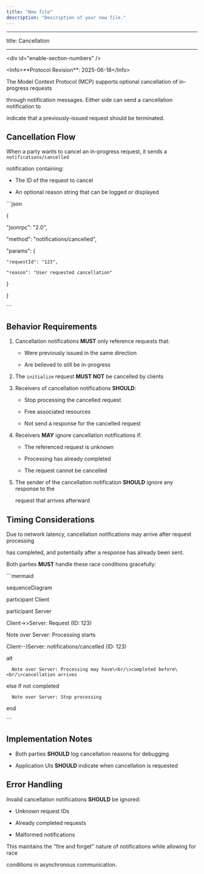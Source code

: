 ```yaml
---
title: "New file"
description: "Description of your new file."
---
```


---

title: Cancellation

---

\<div id="enable-section-numbers" /\>

\<Info\>\*\*Protocol Revision\*\*: 2025-06-18\</Info\>

The Model Context Protocol (MCP) supports optional cancellation of in-progress requests

through notification messages. Either side can send a cancellation notification to

indicate that a previously-issued request should be terminated.

## Cancellation Flow

When a party wants to cancel an in-progress request, it sends a `notifications/cancelled`

notification containing:

- The ID of the request to cancel

- An optional reason string that can be logged or displayed

\`\`\`json

{

  "jsonrpc": "2.0",

  "method": "notifications/cancelled",

  "params": {

    "requestId": "123",

    "reason": "User requested cancellation"

  }

}

\`\`\`

## Behavior Requirements

1. Cancellation notifications **MUST** only reference requests that:

   - Were previously issued in the same direction

   - Are believed to still be in-progress

2. The `initialize` request **MUST NOT** be cancelled by clients

3. Receivers of cancellation notifications **SHOULD**:

   - Stop processing the cancelled request

   - Free associated resources

   - Not send a response for the cancelled request

4. Receivers **MAY** ignore cancellation notifications if:

   - The referenced request is unknown

   - Processing has already completed

   - The request cannot be cancelled

5. The sender of the cancellation notification **SHOULD** ignore any response to the

   request that arrives afterward

## Timing Considerations

Due to network latency, cancellation notifications may arrive after request processing

has completed, and potentially after a response has already been sent.

Both parties **MUST** handle these race conditions gracefully:

\`\`\`mermaid

sequenceDiagram

   participant Client

   participant Server

   Client-\>\>Server: Request (ID: 123)

   Note over Server: Processing starts

   Client--)Server: notifications/cancelled (ID: 123)

   alt

      Note over Server: Processing may have\<br/\>completed before\<br/\>cancellation arrives

   else If not completed

      Note over Server: Stop processing

   end

\`\`\`

## Implementation Notes

- Both parties **SHOULD** log cancellation reasons for debugging

- Application UIs **SHOULD** indicate when cancellation is requested

## Error Handling

Invalid cancellation notifications **SHOULD** be ignored:

- Unknown request IDs

- Already completed requests

- Malformed notifications

This maintains the "fire and forget" nature of notifications while allowing for race

conditions in asynchronous communication.